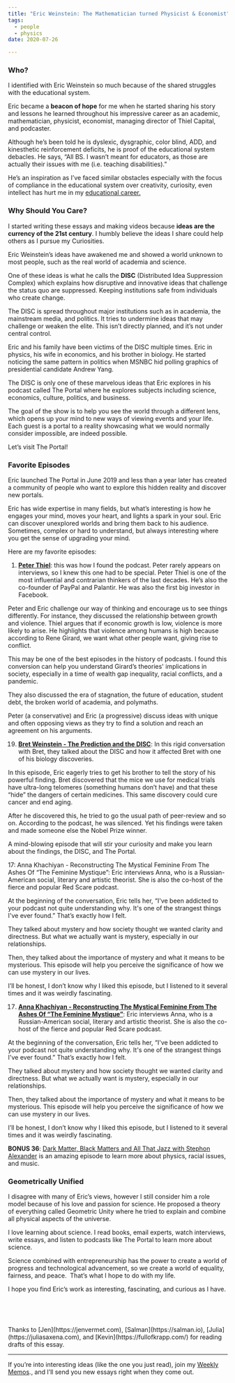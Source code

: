 ```yaml
---
title: "Eric Weinstein: The Mathematician turned Physicist & Economist"
tags:
  - people
  - physics
date: 2020-07-26

---
```

### Who?

I identified with Eric Weinstein so much because of the shared struggles with the educational system. 

Eric became a **beacon of hope** for me when he started sharing his story and lessons he learned throughout his impressive career as an academic, mathematician, physicist, economist, managing director of Thiel Capital, and podcaster. 

Although he’s been told he is dyslexic, dysgraphic, color blind, ADD, and kinesthetic reinforcement deficits, he is proof of the educational system debacles. He says, “All BS. I wasn’t meant for educators, as those are actually their issues with me (i.e. teaching disabilities).”

He’s an inspiration as I’ve faced similar obstacles especially with the focus of compliance in the educational system over creativity, curiosity, even intellect has hurt me in my [educational career.](https://www.juandavidcampolargo.com/blog/highschool) 


### Why Should You Care?

I started writing these essays and making videos because **ideas are the currency of the 21st century**. I humbly believe the ideas I share could help others as I pursue my Curiosities.

Eric Weinstein’s ideas have awakened me and showed a world unknown to most people, such as the real world of academia and science. 

One of these ideas is what he calls the **DISC** (Distributed Idea Suppression Complex) which explains how disruptive and innovative ideas that challenge the status quo are suppressed. Keeping institutions safe from individuals who create change. 

The DISC is spread throughout major institutions such as in academia, the mainstream media, and politics. It tries to undermine ideas that may challenge or weaken the elite. This isn’t directly planned, and it’s not under central control. 

Eric and his family have been victims of the DISC multiple times. Eric in physics, his wife in economics, and his brother in biology. He started noticing the same pattern in politics when MSNBC hid polling graphics of presidential candidate Andrew Yang. 

The DISC is only one of these marvelous ideas that Eric explores in his podcast called The Portal where he explores subjects including science, economics, culture, politics, and business. 

The goal of the show is to help you see the world through a different lens, which opens up your mind to new ways of viewing events and your life. Each guest is a portal to a reality showcasing what we would normally consider impossible, are indeed possible. 

Let’s visit The Portal!

### Favorite Episodes

Eric launched The Portal in June 2019 and less than a year later has created a community of people who want to explore this hidden reality and discover new portals. 

Eric has wide expertise in many fields, but what’s interesting is how he engages your mind, moves your heart, and lights a spark in your soul. Eric can discover unexplored worlds and bring them back to his audience. Sometimes, complex or hard to understand, but always interesting where you get the sense of upgrading your mind. 

Here are my favorite episodes:

1. [**Peter Thiel**](https://www.youtube.com/watch?v=nM9f0W2KD5s): this was how I found the podcast. Peter rarely appears on interviews, so I knew this one had to be special. Peter Thiel is one of the most influential and contrarian thinkers of the last decades. He’s also the co-founder of PayPal and Palantir. He was also the first big investor in Facebook. 

Peter and Eric challenge our way of thinking and encourage us to see things differently. For instance, they discussed the relationship between growth and violence. Thiel argues that if economic growth is low, violence is more likely to arise. He highlights that violence among humans is high because according to Rene Girard, we want what other people want, giving rise to conflict. 

This may be one of the best episodes in the history of podcasts. I found this conversion can help you understand Girard’s theories' implications in society, especially in a time of wealth gap inequality, racial conflicts, and a pandemic. 

They also discussed the era of stagnation, the future of education, student debt, the broken world of academia, and polymaths. 

Peter (a conservative) and Eric (a progressive) discuss ideas with unique and often opposing views as they try to find a solution and reach an agreement on his arguments. 


19. [**Bret Weinstein - The Prediction and the DISC**](https://www.youtube.com/watch?v=JLb5hZLw44s): In this rigid conversation with Bret, they talked about the DISC and how it affected Bret with one of his biology discoveries. 

In this episode, Eric eagerly tries to get his brother to tell the story of his powerful finding. Bret discovered that the mice we use for medical trials have ultra-long telomeres (something humans don’t have) and that these “hide” the dangers of certain medicines. This same discovery could cure cancer and end aging. 

After he discovered this, he tried to go the usual path of peer-review and so on. According to the podcast, he was silenced. Yet his findings were taken and made someone else the Nobel Prize winner. 

A mind-blowing episode that will stir your curiosity and make you learn about the findings, the DISC, and The Portal.

17: Anna Khachiyan - Reconstructing The Mystical Feminine From The Ashes Of “The Feminine Mystique”: Eric interviews Anna, who is a Russian-American social, literary and artistic theorist. She is also the co-host of the fierce and popular Red Scare podcast.  

At the beginning of the conversation, Eric tells her, “I've been addicted to your podcast not quite understanding why. It's one of the strangest things I've ever found.” That’s exactly how I felt. 

They talked about mystery and how society thought we wanted clarity and directness. But what we actually want is mystery, especially in our relationships. 

Then, they talked about the importance of mystery and what it means to be mysterious. This episode will help you perceive the significance of how we can use mystery in our lives.

I’ll be honest, I don’t know why I liked this episode, but I listened to it several times and it was weirdly fascinating. 


17. [**Anna Khachiyan - Reconstructing The Mystical Feminine From The Ashes Of “The Feminine Mystique”**](https://www.youtube.com/watch?v=Gs8NGrWs3mc): Eric interviews Anna, who is a Russian-American social, literary and artistic theorist. She is also the co-host of the fierce and popular Red Scare podcast.  

At the beginning of the conversation, Eric tells her, “I've been addicted to your podcast not quite understanding why. It's one of the strangest things I've ever found.” That’s exactly how I felt. 

They talked about mystery and how society thought we wanted clarity and directness. But what we actually want is mystery, especially in our relationships. 

Then, they talked about the importance of mystery and what it means to be mysterious. This episode will help you perceive the significance of how we can use mystery in our lives.

I’ll be honest, I don’t know why I liked this episode, but I listened to it several times and it was weirdly fascinating. 


**BONUS 36**: [Dark Matter, Black Matters and All That Jazz with Stephon Alexander](https://plinkhq.com/i/1469999563/e/1000477637846) is an amazing episode to learn more about physics, racial issues, and music. 




### Geometrically Unified

I disagree with many of Eric’s views, however I still consider him a role model because of his love and passion for science. He proposed a theory of everything called Geometric Unity where he tried to explain and combine all physical aspects of the universe. 

I love learning about science. I read books, email experts, watch interviews, write essays, and listen to podcasts like The Portal to learn more about science. 

Science combined with entrepreneurship has the power to create a world of progress and technological advancement, so we create a world of equality, fairness, and peace.  That’s what I hope to do with my life. 

I hope you find Eric’s work as interesting, fascinating, and curious as I have. 




<p>&nbsp;  </p>
<p>&nbsp;  </p>
Thanks to [Jen](https://jenvermet.com), [Salman](https://salman.io), [Julia](https://juliasaxena.com), and [Kevin](https://fullofkrapp.com/) for reading drafts of this essay. 


---
If you’re into interesting ideas (like the one you just read), join my <a href="https://juandavidcampolargo.substack.com/" target="_blank">Weekly Memos</a>., and I’ll send you new essays right when they come out. 
